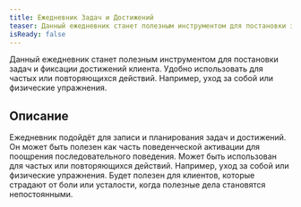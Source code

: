 ```yaml
---
title: Ежедневник Задач и Достижений
teaser: Данный ежедневник станет полезным инструментом для постановки задач и фиксации достижений клиента. Удобно использовать для частых или повторяющихся действий. Например, уход за собой или физические упражнения.
isReady: false
---
```


Данный ежедневник станет полезным инструментом для постановки задач и фиксации достижений клиента. Удобно использовать для частых или повторяющихся действий. Например, уход за собой или физические упражнения.

## Описание

Ежедневник подойдёт для записи и планирования задач и достижений. Он
может быть полезен как часть поведенческой активации для поощрения
последовательного поведения. Может быть использован для частых или
повторяющихся действий. Например, уход за собой или физические
упражнения. Будет полезен для клиентов, которые страдают от боли или
усталости, когда полезные дела становятся непостоянными.
